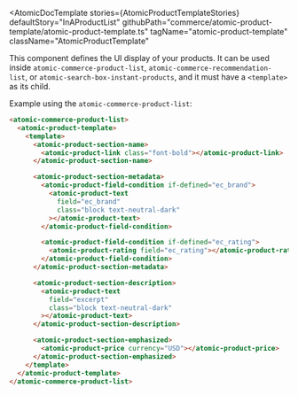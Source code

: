 

<Meta of={AtomicProductTemplateStories} />

<AtomicDocTemplate
  stories={AtomicProductTemplateStories}
  defaultStory="InAProductList"
  githubPath="commerce/atomic-product-template/atomic-product-template.ts"
  tagName="atomic-product-template"
  className="AtomicProductTemplate"
>

This component defines the UI display of your products. 
It can be used inside `atomic-commerce-product-list`, `atomic-commerce-recommendation-list`, or `atomic-search-box-instant-products`, and it must have a `<template>` as its child.

Example using the `atomic-commerce-product-list`:
```html
<atomic-commerce-product-list>
  <atomic-product-template>
    <template>
      <atomic-product-section-name>
        <atomic-product-link class="font-bold"></atomic-product-link>
      </atomic-product-section-name>

      <atomic-product-section-metadata>
        <atomic-product-field-condition if-defined="ec_brand">
          <atomic-product-text
            field="ec_brand"
            class="block text-neutral-dark"
          ></atomic-product-text>
        </atomic-product-field-condition>

        <atomic-product-field-condition if-defined="ec_rating">
          <atomic-product-rating field="ec_rating"></atomic-product-rating>
        </atomic-product-field-condition>
      </atomic-product-section-metadata>

      <atomic-product-section-description>
        <atomic-product-text
          field="excerpt"
          class="block text-neutral-dark"
        ></atomic-product-text>
      </atomic-product-section-description>

      <atomic-product-section-emphasized>
        <atomic-product-price currency="USD"></atomic-product-price>
      </atomic-product-section-emphasized>
    </template>
  </atomic-product-template>
</atomic-commerce-product-list>
```

</AtomicDocTemplate>

